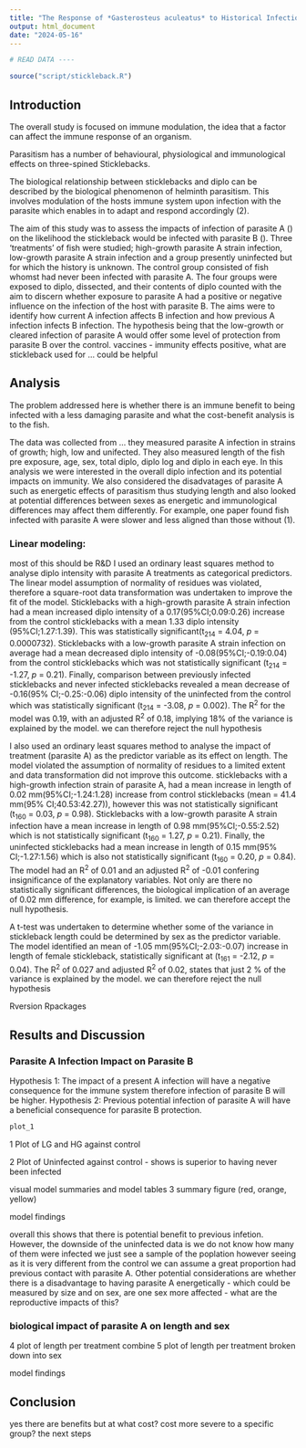 ```yaml
---
title: "The Response of *Gasterosteus aculeatus* to Historical Infection with *Schistocephalus solidus* Provides Protectective Immunity Against Subsequent Infection with *Diplostomum pseudospathaceum*"
output: html_document
date: "2024-05-16"
---
```


```r
# READ DATA ----

source("script/stickleback.R")

```


## Introduction
The overall study is focused on immune modulation, the idea that a factor can affect the immune response of an organism.

Parasitism has a number of behavioural, physiological and immunological effects on three-spined Sticklebacks. 

The biological relationship between sticklebacks and diplo can be described by the biological phenomenon of helminth parasitism. This involves modulation of the hosts immune system upon infection with the parasite which enables in to adapt and respond accordingly (2).

The aim of this study was to assess the impacts of infection of parasite A () on the likelihood the stickleback would be infected with parasite B (). Three 'treatments' of fish were studied; high-growth parasite A strain infection, low-growth parasite A strain infection and a group presently uninfected but for which the history is unknown. The control group consisted of fish whomst had never been infected with parasite A. The four groups were exposed to diplo, dissected, and their contents of diplo counted with the aim to discern whether exposure to parasite A had a positive or negative influence on the infection of the host with parasite B. The aims were to identify how current A infection affects B infection and how previous A infection infects B infection. The hypothesis being that the low-growth or cleared infection of parasite A would offer some level of protection from parasite B over the control.
vaccines - immunity effects positive, what are stickleback used for ... could be helpful


## Analysis
The problem addressed here is whether there is an immune benefit to being infected with a less damaging parasite and what the cost-benefit analysis is to the fish.

The data was collected from ... they measured parasite A infection in strains of growth; high, low and unifected. They also measured length of the fish pre exposure, age, sex, total diplo, diplo log and diplo in each eye. In this analysis we were interested in the overall diplo infection and its potential impacts on immunity. We also considered the disadvatages of parasite A such as energetic effects of parasitism thus studying length and also looked at potential differences between sexes as energetic and immunological differences may affect them differently. For example, one paper found fish infected with parasite A were slower and less aligned than those without (1).



### Linear modeling:
most of this should be R&D
I used an ordinary least squares method to analyse diplo intensity with parasite A treatments as categorical predictors. The linear model assumption of normality of residues was violated, therefore a square-root data transformation was undertaken to improve the fit of the model.
Sticklebacks with a high-growth parasite A strain infection had a mean increased diplo intensity of a 0.17(95%CI;0.09:0.26) increase from the control sticklebacks with a mean 1.33 diplo intensity (95%CI;1.27:1.39). This was statistically significant(t~214~ = 4.04, *p* = 0.0000732). 
Sticklebacks with a low-growth parasite A strain infection on average had a mean decreased diplo intensity of -0.08(95%CI;-0.19:0.04) from the control sticklebacks which was not statistically significant (t~214~ = -1.27, *p* = 0.21).
Finally, comparison between previously infected sticklebacks and never infected sticklebacks revealed a mean decrease of -0.16(95% CI;-0.25:-0.06) diplo intensity of the uninfected from the control which was statistically significant (t~214~ = -3.08, *p* = 0.002).
The R^2^ for the model was 0.19, with an adjusted R^2^ of 0.18, implying 18% of the variance is explained by the model.
we can therefore reject the null hypothesis

I also used an ordinary least squares method to analyse the impact of treatment (parasite A) as the predictor variable as its effect on length. The model violated the assumption of normality of residues to a limited extent and data transformation did not improve this outcome. sticklebacks with a high-growth infection strain of parasite A, had a mean increase in length of 0.02 mm(95%CI;-1.24:1.28) increase from control sticklebacks (mean = 41.4 mm(95% CI;40.53:42.27)), however this was not statistically significant (t~160~ = 0.03, *p* = 0.98). Sticklebacks with a low-growth parasite A strain infection have a mean increase in length of 0.98 mm(95%CI;-0.55:2.52) which is not statistically significant (t~160~ = 1.27, *p* = 0.21). Finally, the uninfected sticklebacks had a mean increase in length of 0.15 mm(95% CI;-1.27:1.56) which is also not statistically significant (t~160~ = 0.20, *p* = 0.84). The model had an R^2^ of 0.01 and an adjusted R^2^ of -0.01 confering insignificance of the explanatory variables. Not only are there no statistically significant differences, the biological implication of an average of 0.02 mm difference, for example, is limited.
we can therefore accept the null hypothesis.

A t-test was undertaken to determine whether some of the variance in stickleback length could be determined by sex as the predictor variable. The model identified an mean of -1.05 mm(95%CI;-2.03:-0.07) increase in length of female stickleback, statistically significant at (t~161~ = -2.12, *p* = 0.04). The R^2^ of 0.027 and adjusted R^2^ of 0.02, states that just 2 % of the variance is explained by the model. 
we can therefore reject the null hypothesis

Rversion
Rpackages

## Results and Discussion

### Parasite A Infection Impact on Parasite B
Hypothesis 1: The impact of a present A infection will have a negative consequence for the immune system therefore infection of parasite B will be higher.
Hypothesis 2: Previous potential infection of parasite A will have a beneficial consequence for parasite B protection.


```r

plot_1

```

1 Plot of LG and HG against control

2 Plot of Uninfected against control - shows is superior to having never been infected

visual model summaries and model tables 
3 summary figure (red, orange, yellow)

model findings

overall this shows that there is potential benefit to previous infetion. However, the downside of the uninfected data is we do not know how many of them were infected we just see a sample of the poplation however seeing as it is very different from the control we can assume a great proportion had previous contact with parasite A. Other potential considerations are whether there is a disadvantage to having parasite A energetically - which could be measured by size and on sex, are one sex more affected - what are the reproductive impacts of this? 

### biological impact of parasite A on length and sex

4 plot of length per treatment 
combine
5 plot of length per treatment broken down into sex

model findings


## Conclusion 
yes there are benefits but at what cost?
cost more severe to a specific group?
the next steps



